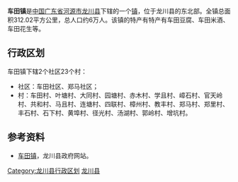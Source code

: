 {{中国乡级行政区
| 行政区全称 = 车田镇
| 景观照片文件名 = 
| 景观照片描述 = 
| 汉语拼音 = 
| 通用拼音 = 
| 注音符號 = 
| 其它标音类型1 = 
| 其它标音1 = 
| 其它标音类型2 = 
| 其它标音2 = 
| 其它语言类型1 = 
| 其它语言地名1 = 
| 其它语言类型2 = 
| 其它语言地名2 = 
| 上级行政区 = [[广东省|广东省]][[河源市|河源市]][[龙川县|龙川县]]
| 行政区类别 = [[镇|镇]]
| 行政区划代码 = 
| 地理坐标 = 
| 总面积 = 312.02平方公里
| 户籍人口 = 
| 户籍人口年份 = 
| 常住人口 = 6万人
| 常住人口年份 = 
| 人口密度 = 
| 行政区划 = 2个社区23个村 
| 官方网站 = 
| 政府驻地 = 
| 邮政编码 = 
| 毗邻行政区 = 
| 位置图文件名 = 
| 位置图描述 = 
}}
'''车田镇'''是[[中国|中国]][[广东省|广东省]][[河源市|河源市]][[龙川县|龙川县]]下辖的一个[[镇|镇]]，位于龙川县的东北部。全镇总面积312.02平方公里，总人口约6万人。该镇的特产有特产有车田豆腐、车田米酒、车田花生等。

==行政区划==
车田镇下辖2个社区23个村：
*社区：车田社区、郑马社区；
*村：车田村、叶塘村、大同村、园塘村、赤木村、学且村、嶂石村、官天岭村、共和村、马且村、连塘村、四联村、樟州村、教丰村、郑马村、郑里村、丰石村、石下村、黄埠村、径光村、汤湖村、郭岭村、增坑村。

==参考资料==
*[https://web.archive.org/web/20061026214824/http://www.gdhylc.gov.cn/xzfc_list.jsp?secFlag=080100&thFlag=080117&secName=%E4%B9%A1%E9%95%87%E9%A3%8E%E9%87%87&thName=%E8%BD%A6%E7%94%B0%E9%95%87 车田镇]，龙川县政府网站。

{{GD-stub}}
{{龙川县行政区划}}

[[Category:龙川县行政区划|Category:龙川县行政区划]]
[[Category:河源建制镇|龙川县]]